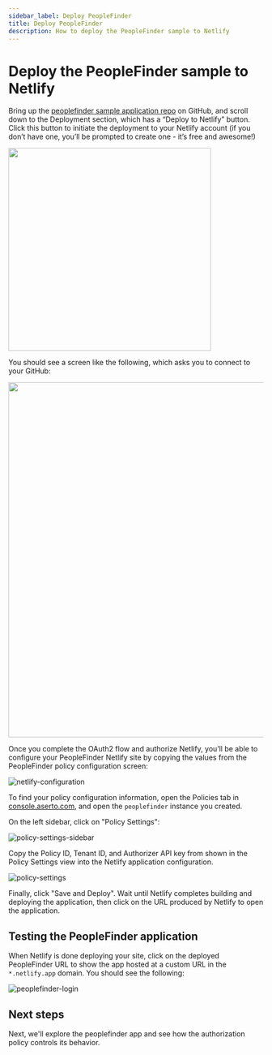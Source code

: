 ```yaml
---
sidebar_label: Deploy PeopleFinder
title: Deploy PeopleFinder
description: How to deploy the PeopleFinder sample to Netlify
---
```


# Deploy the PeopleFinder sample to Netlify

Bring up the [peoplefinder sample application repo](https://github.com/aserto-demo/peoplefinder-acmecorp) on GitHub, and scroll down to the Deployment section, which has a “Deploy to Netlify” button. Click this button to initiate the deployment to your Netlify account (if you don’t have one, you’ll be prompted to create one - it’s free and awesome!)

[<img src="/peoplefinder-repo.png" width="400"/>](/peoplefinder-repo.png)

You should see a screen like the following, which asks you to connect to your GitHub:

[<img src="/getting-started-acmecorp/netlify-connect-github.png" width="700px" />](/getting-started-acmecorp/netlify-connect-github.png)

Once you complete the OAuth2 flow and authorize Netlify, you’ll be able to configure your PeopleFinder Netlify site by copying the values from the PeopleFinder policy configuration screen:

![netlify-configuration](/getting-started-acmecorp/netlify-configuration.png)

To find your policy configuration information, open the Policies tab in [console.aserto.com](https://console.aserto.com/ui/policies), and open the `peoplefinder` instance you created.

On the left sidebar, click on "Policy Settings":

![policy-settings-sidebar](/policy-instance-sidebar-settings.png)

Copy the Policy ID, Tenant ID, and Authorizer API key from shown in the Policy Settings view into the Netlify application configuration.

![policy-settings](/policy-settings-credentials.png)

Finally, click "Save and Deploy". Wait until Netlify completes building and deploying the application, then click on the URL produced by Netlify to open the application.

## Testing the PeopleFinder application

When Netlify is done deploying your site, click on the deployed PeopleFinder URL to show the app hosted at a custom URL in the `*.netlify.app` domain. You should see the following:

![peoplefinder-login](/getting-started-acmecorp/peoplefinder-login.png)

## Next steps

Next, we'll explore the peoplefinder app and see how the authorization policy controls its behavior.
